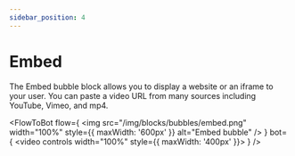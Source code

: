 ```yaml
---
sidebar_position: 4
---
```



# Embed

The Embed bubble block allows you to display a website or an iframe to your user. You can paste a video URL from many sources including YouTube, Vimeo, and mp4.

<FlowToBot
  flow={
    <img
      src="/img/blocks/bubbles/embed.png"
      width="100%"
      style={{ maxWidth: '600px' }}
      alt="Embed bubble"
    />
  }
  bot={
    <video controls width="100%" style={{ maxWidth: '400px' }}>
      <source src="/img/blocks/bubbles/embed-chat.mp4" type="video/mp4" />
    </video>
  }
/>
